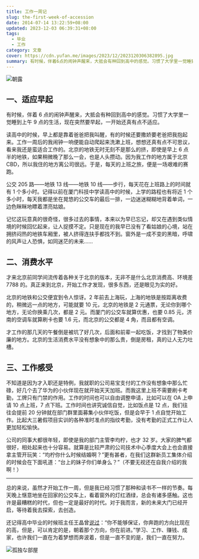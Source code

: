 ```yaml
---
title: 工作一周记
slug: the-first-week-of-accession
date: 2014-07-14 13:22:59+08:00
updated: 2023-12-03 06:39:31+08:00
tags:
  - 毕业
  - 工作
category: 文章
cover: https://cdn.yufan.me/images/2023/12/2023120306382895.jpg
summary: 有时候，伴着6点的闹钟声醒来，大抵会有种回到高中的感觉。习惯了大学里一觉睡到上午9点的感觉，现在突然要早起，一开始还真有点不适应。
---
```


![朝露](https://cdn.yufan.me/images/2023/12/2023120306305570.jpg)

<MusicPlayer id={27646205} />

## 一、适应早起

有时候，伴着 6 点的闹钟声醒来，大抵会有种回到高中的感觉。习惯了大学里一觉睡到上午 9 点的生活，现在突然要早起，一开始还真有点不适应。

读高中的时候，早上都是靠着爸爸把我叫醒，有的时候还要撒娇要老爸把我抱起来。工作一周后的我闹钟一响便能自动爬起来洗漱上班，想想还真有点不可思议，看来我还是蛮适合工作的。北京的地铁无时无刻不是那么的挤，即使是早上 6 点半的地铁，如果稍微晚了那么一会，也是人头攒动。因为我工作的地方属于北京 CBD，所以我住的地方离公司很远。于是，每天的上班之旅，便是一场艰难的赛跑。

公交 205 路——地铁 13 线——地铁 10 线——步行，每天花在上班路上的时间就有 1 个多小时。记得以前在厦门科技中学读高中的时候，上学的路程也有将近 1 个多小时，每天我都是坐在晃悠的公交车的最后一排，一边迷迷糊糊地背着单词，一边色眯眯地瞟着漂亮姑娘。

记忆这玩意真的很奇怪，很多过去的事情，本来以为早已忘记，却又在遇到类似情境的时候回忆起来，让人捉摸不定。只是现在的我早已没有了看姑娘的心境，站在拥挤闷热的地铁车厢里，被人挤得连扶手都找不到。窗外是一成不变的黑暗，呼啸的风声让人恐惧，如同迷茫的未来……

## 二、消费水平

才来北京前同学间流传着各种关于北京的版本，无非不是什么北京消费高、环境差 7788 的。真正来到北京，开始工作才发现，很多东西，还是眼见为实的好。

北京的地铁和公交便宜到令人惊讶。2 年前去上海玩，上海的地铁是按距离收费的，稍微远一点的地方，可能就要 10 元，北京的地铁是 2 元通票，无论你到哪个地方，无论你换乘几次，都是 2 元。而厦门的公交车就算优惠，也要 0.85 元，济南的空调车就算刷卡也要 1.6 元，而北京的公交都是 4 角，而且都有空调。

才工作的那几天的午餐倒是被坑了好几次，后面和前辈一起吃饭，才找到了物美价廉的地方。北京的生活消费水平没有想象中的那么贵，倒是房租，真的让人无力吐槽。

## 三、工作感受

不知道是因为才入职还是特例，我就职的公司易宝支付的工作没有想象中那么忙碌，好几个去了华为的小伙伴现在就开始天天加班。而我这里上班不需要刷卡考勤，工牌只有门禁的作用。工作的时间也可以自由调整申请，比如可以在 OA 上申请 10 点上班，7 点下班。工作时间也讲究诚信自觉，比如饭点是 12 点，我们往往会提前 20 分钟就在部门群里面募集小伙伴吃饭，但是会早于 1 点自觉开始工作。比起大三暑假项目实训的各种准时准点的指纹考勤，没有考勤的正式工作让人更加轻松愉快。

公司的同事大都很年轻，即使是我的部门主管李均柠，也才 32 岁。大家的脾气都很好，相处起来也十分容易。就算是比较严肃的公司技术中心季度大会上也会直接拿主管开玩笑：“均柠你什么时候结婚啊？”更有甚者，在我们这群新员工集体介绍的时候会在下面吼道：“台上的妹子你们单身么？”（不要无视还在自我介绍的我啊！）

---

总的来说，虽然才开始工作一周，但是我已经习惯了那种和读书不一样的节奏。每天晚上惬意地坐在回家的公交车上，看着窗外的灯红酒绿，总会有诸多感触。这也许是最糟糕的时代，但也一定是最好的时代。对于我而言，新的未来大门已经开启，等待着我去探索，去创造。

还记得高中毕业的时候班主任王晶曾[说过](/posts/when-i-was-young/)：“你不能够保证，你奔跑的方向比现在的高，但是，可以肯定的是，朝着那个方向，你在前进。”学习、工作、赚钱、成家，也许我们一直在为着梦想而奔波着，但是一直不变的是，我们一直在努力。

![孤独な部屋](https://cdn.yufan.me/images/2023/12/2023120306341521.jpg)
